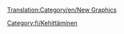 [[Translation:Category/en/New Graphics]]

{{en/Bilingual box| Fi
| Lista artikkeleista, jotka liittyvät uuden grafiikan kehittämiseen
| ''The following is a list of pages relating to New Graphics development.''}}

[[Category:fi/Kehittäminen]]